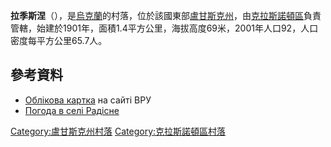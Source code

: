 {{coord|48|27|3|N|39|45|23|E|scale:100000|display=title}}

'''拉季斯涅'''（{{lang-uk|Радісне}}），是[[烏克蘭|烏克蘭]]的村落，位於該國東部[[盧甘斯克州|盧甘斯克州]]，由[[克拉斯諾頓區|克拉斯諾頓區]]負責管轄，始建於1901年，面積1.4平方公里，海拔高度69米，2001年人口92，人口密度每平方公里65.7人。

==參考資料==
* [http://w1.c1.rada.gov.ua/pls/z7503/A005?rdat1=03.01.2014&rf7571=18016 Облікова картка] {{Wayback|url=http://w1.c1.rada.gov.ua/pls/z7503/A005?rdat1=03.01.2014&rf7571=18016 |date=20200921101748 }} на сайті ВРУ
* [http://weather.in.ua/ua/lyganskaja/21985 Погода в селі Радісне] {{Wayback|url=http://weather.in.ua/ua/lyganskaja/21985 |date=20200919164156 }}

{{DEFAULTSORT:Радісне}}
[[Category:盧甘斯克州村落|Category:盧甘斯克州村落]]
[[Category:克拉斯諾頓區村落|Category:克拉斯諾頓區村落]]


{{Luhansk-geo-stub}}